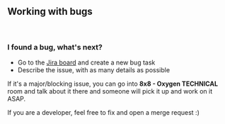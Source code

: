 
<Meta title="Community/How to contribute/6. Working with bugs" />

## Working with bugs

<br />

### I found a bug, what's next?

- Go to the [Jira board](https://agile.8x8.com/secure/RapidBoard.jspa?projectKey=OX&rapidView=416&view=planning) and create a new bug task
- Describe the issue, with as many details as possible

If it's a major/blocking issue, you can go into **8x8 - Oxygen TECHNICAL** room and talk about it there and someone will pick it up and work on it ASAP.

If you are a developer, feel free to fix and open a merge request :)
